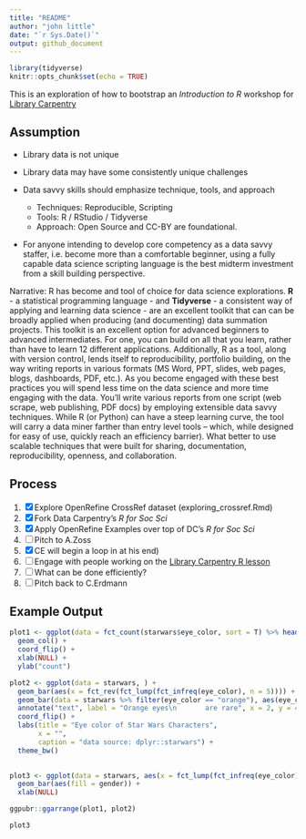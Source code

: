 ```yaml
---
title: "README"
author: "john little"
date: "`r Sys.Date()`"
output: github_document
---
```


<!-- .md file is auto generate from the .Rmd file.  Do note edit the .md file.  Do edit and knit the .Rmd file -->

```r
library(tidyverse)
knitr::opts_chunk$set(echo = TRUE)
```

This is an exploration of how to bootstrap an *Introduction to R* workshop for [Library Carpentry](https://librarycarpentry.org/)

## Assumption

- Library data is not unique
- Library data may have some consistently unique challenges
- Data savvy skills should emphasize technique, tools, and approach

    - Techniques:  Reproducible, Scripting
    - Tools:  R / RStudio / Tidyverse
    - Approach:  Open Source and CC-BY are foundational.  
    
- For anyone intending to develop core competency as a data savvy staffer, i.e. become more than a comfortable beginner, using a fully capable data science scripting language is the best midterm investment from a skill building perspective. 
    
Narrative:  R has become and tool of choice for data science explorations.  **R** - a statistical programming language - and **Tidyverse** - a consistent way of applying and learning data science - are an excellent toolkit that can can be broadly applied when producing (and documenting) data summation projects.  This toolkit is an excellent option for advanced beginners to advanced intermediates.  For one, you can build on all that you learn, rather than have to learn 12 different applications.  Additionally, R as a  tool, along with version control, lends itself to reproducibility, portfolio building, on the way writing reports in various formats (MS Word, PPT, slides, web pages, blogs, dashboards, PDF, etc.).  As you become engaged with these best practices you will spend less time on the data science and more time engaging with the data.  You'll write various reports from one script  (web scrape, web publishing, PDF docs) by employing extensible data savvy techniques.  While R (or Python) can have a steep learning curve, the tool will carry a data miner farther than entry level tools -- which, while designed for easy of use, quickly reach an efficiency barrier).  What better to use scalable techniques that were built for sharing, documentation, reproducibility, openness, and collaboration.

## Process

1. [x] Explore OpenRefine CrossRef dataset  (exploring_crossref.Rmd)
1. [x] Fork Data Carpentry's _R for Soc Sci_
1. [x] Apply OpenRefine Examples over top of DC's _R for Soc Sci_
1. [ ] Pitch to A.Zoss
1. [x] CE will begin a loop in at his end)
1. [ ] Engage with people working on the [Library Carpentry R lesson](https://github.com/LibraryCarpentry/lc-r)
1. [ ] What can be done efficiently?
1. [ ] Pitch back to C.Erdmann 


## Example Output

```r
plot1 <- ggplot(data = fct_count(starwars$eye_color, sort = T) %>% head(6), aes(x = f, y = n)) +
  geom_col() +
  coord_flip() +
  xlab(NULL) +
  ylab("count")

plot2 <- ggplot(data = starwars, ) +
  geom_bar(aes(x = fct_rev(fct_lump(fct_infreq(eye_color), n = 5)))) +
  geom_bar(data = starwars %>% filter(eye_color == "orange"), aes(eye_color), fill = "orange") +
  annotate("text", label = "Orange eyes\n       are rare", x = 2, y = 4.2) +
  coord_flip() +
  labs(title = "Eye color of Star Wars Characters",
       x = "",
       caption = "data source: dplyr::starwars") +
  theme_bw()
  

plot3 <- ggplot(data = starwars, aes(x = fct_lump(fct_infreq(eye_color), n = 5))) +
  geom_bar(aes(fill = gender)) +
  xlab(NULL)

ggpubr::ggarrange(plot1, plot2)

plot3
```
